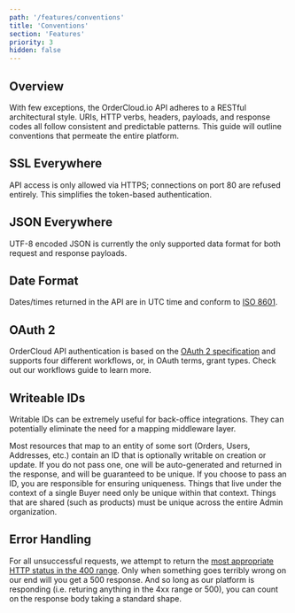 ```yaml
---
path: '/features/conventions'
title: 'Conventions'
section: 'Features'
priority: 3
hidden: false
---
```



## Overview

With few exceptions, the OrderCloud.io API adheres to a RESTful architectural style. URIs, HTTP verbs, headers, payloads, and response codes all follow consistent and predictable patterns. This guide will outline conventions that permeate the entire platform.

## SSL Everywhere

API access is only allowed via HTTPS; connections on port 80 are refused entirely. This simplifies the token-based authentication.

## JSON Everywhere

UTF-8 encoded JSON is currently the only supported data format for both request and response payloads.

## Date Format

Dates/times returned in the API are in UTC time and conform to [ISO 8601](http://en.wikipedia.org/wiki/ISO_8601).

## OAuth 2

OrderCloud API authentication is based on the [OAuth 2 specification](http://tools.ietf.org/html/rfc6749) and supports four different workflows, or, in OAuth terms, grant types. Check out our <Link to="/main-concepts/authentication">workflows guide</Link> to learn more.

## Writeable IDs

Writable IDs can be extremely useful for back-office integrations. They can potentially eliminate the need for a mapping middleware layer.

Most resources that map to an entity of some sort (Orders, Users, Addresses, etc.) contain an ID that is optionally writable on creation or update. If you do not pass one, one will be auto-generated and returned in the response, and will be guaranteed to be unique. If you choose to pass an ID, you are responsible for ensuring uniqueness. Things that live under the context of a single Buyer need only be unique within that context. Things that are shared (such as products) must be unique across the entire Admin organization.

## Error Handling

For all unsuccessful requests, we attempt to return the [most appropriate HTTP status in the 400 range](http://en.wikipedia.org/wiki/List_of_HTTP_status_codes#4xx_Client_Error). Only when something goes terribly wrong on our end will you get a 500 response. And so long as our platform is responding (i.e. returing anything in the 4xx range or 500), you can count on the response body taking a standard shape.
